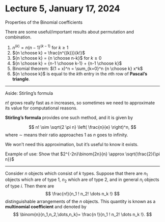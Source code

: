 # Lecture 5, January 17, 2024

Properties of the Binomial coefficients


There are some useful/important results about permutation and combination.

1. $n^{(k)} = n (n - 1)^{(k-1)}$ for $k \geq 1$
2. ${n \choose k} = \frac{n^{(k)}}{k!}$
3. ${n \choose k} = {n \choose n-k}$ for $k \geq 0$
4. ${n \choose k} = {n-1 \choose k-1} + {n-1 \choose k}$
5. Binomial theorem: $(1 + x)^n = \sum_{k=0}^n {n \choose k} x^k$
6. ${n \choose k}$ is equal to the $k$th entry in the $n$th row of **Pascal's triangle**.


*** 

Aside: Stirling's formula

$n!$ grows really fast as $n$ increases, so sometimes we need to approximate its value for computational reasons.

**Stirling's formula** provides one such method, and it is given by
    
$$
n! \sim \sqrt{2 \pi n} \left( \frac{n}{e} \right)^n,
$$
where $\sim$ means their ratio approaches 1 as $n$ goes to infinity.

We won't need this approximation, but it's useful to know it exists. 

Example of use:
    Show that  $2^{-2n}\binom{2n}{n} \approx \sqrt{\frac{2}{\pi n}}$
    
*** 

::: {.definition name="Multinomial Coefficient"}
Consider $n$ objects which consist of $k$ types. Suppose that there are $n_1$ objects which are of type 1, $n_2$ which are of type 2, and in general $n_i$ objects of type $i$. Then there are
$$
\frac{n!}{n_1 ! n_2! \dots n_k !}
$$
distinguishable arrangements of the $n$ objects. This quantity is known as a **multinomial coefficient** and denoted by 
$$
\binom{n}{n_1,n_2,\dots,n_k}= \frac{n !}{n_1 ! n_2! \dots n_k !}.
$$
:::